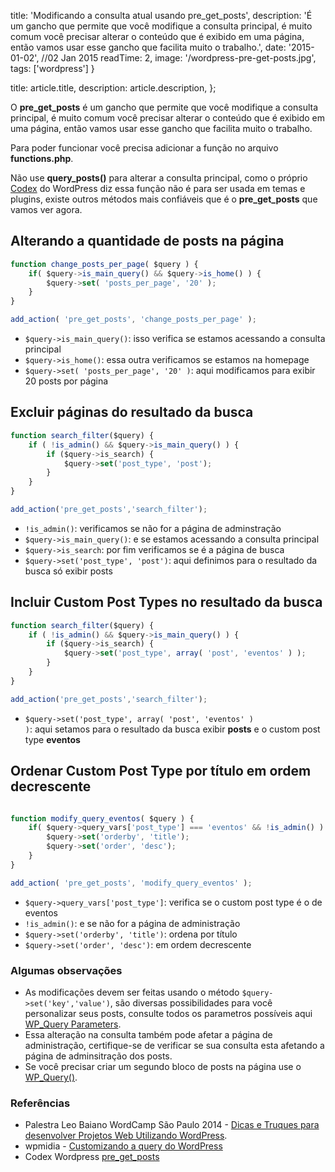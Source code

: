 
  title: 'Modificando a consulta atual usando pre_get_posts',
  description: 'É um gancho que permite que você modifique a consulta principal, é muito comum você precisar alterar o conteúdo que é exibido em uma página, então vamos usar esse gancho que facilita muito o trabalho.',
  date: '2015-01-02', //02 Jan 2015
  readTime: 2,
  image: '/wordpress-pre-get-posts.jpg',
  tags: ['wordpress']
}

  title: article.title,
  description: article.description,
};


O **pre_get_posts** é um gancho que permite que você modifique a consulta principal, é muito comum você precisar alterar o conteúdo que é exibido em uma página, então vamos usar esse gancho que facilita muito o trabalho.

Para poder funcionar você precisa adicionar a função no arquivo **functions.php**.

Não use **query_posts()** para alterar a consulta principal, como o próprio [Codex](http://codex.wordpress.org/Function_Reference/query_posts) do WordPress diz essa função não é para ser usada em temas e plugins, existe outros métodos mais confiáveis que é o **pre_get_posts** que vamos ver agora.

## Alterando a quantidade de posts na página ##

```js
function change_posts_per_page( $query ) {
    if( $query->is_main_query() && $query->is_home() ) {
        $query->set( 'posts_per_page', '20' );
    }
}

add_action( 'pre_get_posts', 'change_posts_per_page' );
```

- <code>$query->is_main_query()</code>: isso verifica se estamos acessando a consulta principal
- <code>$query->is_home()</code>: essa outra verificamos se estamos na homepage
- <code>$query->set( 'posts_per_page', '20' )</code>: aqui modificamos para exibir 20 posts por página

## Excluir páginas do resultado da busca ##

```js
function search_filter($query) {
    if ( !is_admin() && $query->is_main_query() ) {
        if ($query->is_search) {
            $query->set('post_type', 'post');
        }
    }
}

add_action('pre_get_posts','search_filter');
```

- <code>!is_admin()</code>: verificamos se não for a página de adminstração
- <code>$query->is_main_query()</code>: e se estamos acessando a consulta principal
- <code>$query->is_search</code>: por fim verificamos se é a página de busca
- <code>$query->set('post_type', 'post')</code>: aqui definimos para o resultado da busca só exibir posts

## Incluir Custom Post Types no resultado da busca ##

```js
function search_filter($query) {
    if ( !is_admin() && $query->is_main_query() ) {
        if ($query->is_search) {
            $query->set('post_type', array( 'post', 'eventos' ) );
        }
    }
}

add_action('pre_get_posts','search_filter');
```

- <code>$query->set('post_type', array( 'post', 'eventos' ) )</code>: aqui setamos para o resultado da busca exibir <b>posts</b> e o custom post type <b>eventos</b>

## Ordenar Custom Post Type por título em ordem decrescente ##

```js

function modify_query_eventos( $query ) {
    if( $query->query_vars['post_type'] === 'eventos' && !is_admin() ) {
        $query->set('orderby', 'title');
        $query->set('order', 'desc');
    }
}

add_action( 'pre_get_posts', 'modify_query_eventos' );

```

- <code>$query->query_vars['post_type']</code>: verifica se o custom post type é o de eventos
- <code>!is_admin()</code>:  e se não for a página de administração
- <code>$query->set('orderby', 'title')</code>: ordena por título
- <code>$query->set('order', 'desc')</code>: em ordem decrescente

### Algumas observações ###

- As modificações devem ser feitas usando o método <code>$query->set('key','value')</code>, são diversas possibilidades para você personalizar seus posts, consulte todos os parametros possíveis aqui <a href="http://codex.wordpress.org/Class_Reference/WP_Query#Parameters">WP_Query Parameters</a>.
- Essa alteração na consulta também pode afetar a página de administração, certifique-se de verificar se sua consulta esta afetando a página de adminsitração dos posts.
- Se você precisar criar um segundo bloco de posts na página use o <a href="http://codex.wordpress.org/Class_Reference/WP_Query">WP_Query()</a>.


### Referências ###
- Palestra Leo Baiano WordCamp São Paulo 2014 - <a href="http://pt.slideshare.net/leobaiano1/dicas-e-truques-para-desenvolver-projetos-web-utilizando-wordpress">Dicas e Truques para desenvolver Projetos Web Utilizando WordPress</a>.
- wpmidia - <a href="http://wpmidia.com.br/tutoriais/customizando-query-wordpress/">Customizando a query do WordPress</a>
- Codex Wordpress <a href="http://codex.wordpress.org/Plugin_API/Action_Reference/pre_get_posts">pre_get_posts</a>
